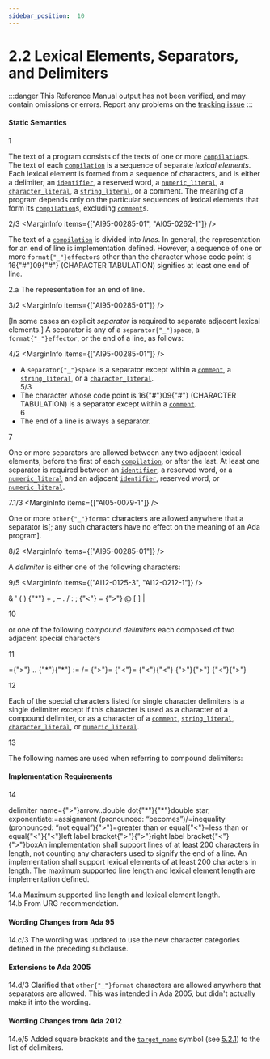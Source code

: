 ```yaml
---
sidebar_position:  10
---
```


# 2.2 Lexical Elements, Separators, and Delimiters

:::danger
This Reference Manual output has not been verified,
and may contain omissions or errors.
Report any problems on the [tracking issue](https://github.com/ada-lang-io/ada-lang-io/issues/20)
:::



#### Static Semantics

<MarginText>1</MarginText>
<p>The text of a program consists of the texts of one or more <code><a href="/docs/arm/AA-10/AA-10.1#S0285">compilation</a></code>s. The text of each <code><a href="/docs/arm/AA-10/AA-10.1#S0285">compilation</a></code> is a sequence of separate <em>lexical elements</em>. Each lexical element is formed from a sequence of characters, and is either a delimiter, an <code><a href="/docs/arm/AA-2/AA-2.3#S0002">identifier</a></code>, a reserved word, a <code><a href="/docs/arm/AA-2/AA-2.4#S0006">numeric_literal</a></code>, a <code><a href="/docs/arm/AA-2/AA-2.5#S0015">character_literal</a></code>, a <code><a href="/docs/arm/AA-2/AA-2.6#S0016">string_literal</a></code>, or a comment. The meaning of a program depends only on the particular sequences of lexical elements that form its <code><a href="/docs/arm/AA-10/AA-10.1#S0285">compilation</a></code>s, excluding <code><a href="/docs/arm/AA-2/AA-2.7#S0018">comment</a></code>s.<br /></p>

<MarginText>2/3</MarginText>
<MarginInfo items={["AI95-00285-01", "AI05-0262-1"]} />
<p>The text of a <code><a href="/docs/arm/AA-10/AA-10.1#S0285">compilation</a></code> is divided into <em>lines</em>. In general, the representation for an end of line is implementation defined. However, a sequence of one or more <code>format{"_"}effector</code>s other than the character whose code point is 16{"#"}09{"#"} (CHARACTER TABULATION) signifies at least one end of line. <br /></p>

<AnnotatedOnly>
<MarginText>2.a</MarginText>
<Admonition type="aarm" aarm="implementation-defined">
<strong></strong>The representation for an end of line.<br />
</Admonition>
</AnnotatedOnly>

<MarginText>3/2</MarginText>
<MarginInfo items={["AI95-00285-01"]} />
<p>[In some cases an explicit <em>separator</em> is required to separate adjacent lexical elements.] A separator is any of a <code>separator{"_"}space</code>, a <code>format{"_"}effector</code>, or the end of a line, as follows: <br /></p>

<MarginText>4/2</MarginText>
<MarginInfo items={["AI95-00285-01"]} />
<ul>
<li>A <code>separator{"_"}space</code> is a separator except within a <code><a href="/docs/arm/AA-2/AA-2.7#S0018">comment</a></code>, a <code><a href="/docs/arm/AA-2/AA-2.6#S0016">string_literal</a></code>, or a <code><a href="/docs/arm/AA-2/AA-2.5#S0015">character_literal</a></code>.<br /></li>
<MarginText>5/3</MarginText>
<MarginInfo items={["AI95-00285-01", "AI05-0262-1"]} />
<li>The character whose code point is 16{"#"}09{"#"} (CHARACTER TABULATION) is a separator except within a <code><a href="/docs/arm/AA-2/AA-2.7#S0018">comment</a></code>.<br /></li>
<MarginText>6</MarginText>
<li>The end of a line is always a separator. <br /></li>
</ul>
<MarginText>7</MarginText>
<p>One or more separators are allowed between any two adjacent lexical elements, before the first of each <code><a href="/docs/arm/AA-10/AA-10.1#S0285">compilation</a></code>, or after the last. At least one separator is required between an <code><a href="/docs/arm/AA-2/AA-2.3#S0002">identifier</a></code>, a reserved word, or a <code><a href="/docs/arm/AA-2/AA-2.4#S0006">numeric_literal</a></code> and an adjacent <code><a href="/docs/arm/AA-2/AA-2.3#S0002">identifier</a></code>, reserved word, or <code><a href="/docs/arm/AA-2/AA-2.4#S0006">numeric_literal</a></code>.<br /></p>

<MarginText>7.1/3</MarginText>
<MarginInfo items={["AI05-0079-1"]} />
<p>One or more <code>other{"_"}format</code> characters are allowed anywhere that a separator is[; any such characters have no effect on the meaning of an Ada program].<br /></p>

<MarginText>8/2</MarginText>
<MarginInfo items={["AI95-00285-01"]} />
<p>A <em>delimiter</em> is either one of the following characters: <br /></p>

<MarginText>9/5</MarginText>
<MarginInfo items={["AI12-0125-3", "AI12-0212-1"]} />
<p class="Indented2">&    '    (    )    {"*"}    +    ,    &ndash;    .    /    :    ;    {"<"}    =    {">"}    @    [    ]    |<br /></p>

<MarginText>10</MarginText>
<p>or one of the following <em>compound delimiters</em> each composed of two adjacent special characters <br /></p>

<MarginText>11</MarginText>
<p class="Indented2">={">"}    ..    {"*"}{"*"}    :=    /=    {">"}=    {"<"}=    {"<"}{"<"}    {">"}{">"}    {"<"}{">"}<br /></p>

<MarginText>12</MarginText>
<p>Each of the special characters listed for single character delimiters is a single delimiter except if this character is used as a character of a compound delimiter, or as a character of a <code><a href="/docs/arm/AA-2/AA-2.7#S0018">comment</a></code>, <code><a href="/docs/arm/AA-2/AA-2.6#S0016">string_literal</a></code>, <code><a href="/docs/arm/AA-2/AA-2.5#S0015">character_literal</a></code>, or <code><a href="/docs/arm/AA-2/AA-2.4#S0006">numeric_literal</a></code>.<br /></p>

<MarginText>13</MarginText>
<p>The following names are used when referring to compound delimiters:<br /></p>


#### Implementation Requirements

<MarginText>14</MarginText>
<p>delimiter name={">"}arrow..double dot{"*"}{"*"}double star, exponentiate:=assignment (pronounced: &ldquo;becomes&rdquo;)/=inequality (pronounced: &ldquo;not equal&rdquo;){">"}=greater than or equal{"<"}=less than or equal{"<"}{"<"}left label bracket{">"}{">"}right label bracket{"<"}{">"}boxAn implementation shall support lines of at least 200 characters in length, not counting any characters used to signify the end of a line. An implementation shall support lexical elements of at least 200 characters in length. The maximum supported line length and lexical element length are implementation defined. <br /></p>

<AnnotatedOnly>
<MarginText>14.a</MarginText>
<Admonition type="aarm" aarm="implementation-defined">
<strong></strong>Maximum supported line length and lexical element length.<br />
</Admonition>
</AnnotatedOnly>

<AnnotatedOnly>
<MarginText>14.b</MarginText>
<Admonition type="aarm" aarm="discussion">
<strong></strong>From URG recommendation. <br />
</Admonition>
</AnnotatedOnly>

<AnnotatedOnly>

#### Wording Changes from Ada 95

</AnnotatedOnly>
<AnnotatedOnly>
<MarginText>14.c/3</MarginText>
<MarginInfo items={["AI95-00285-01", "AI05-0299-1"]} />
<Admonition type="aarm" aarm="note">
The wording was updated to use the new character categories defined in the preceding subclause. <br />
</Admonition>
</AnnotatedOnly>

<AnnotatedOnly>

#### Extensions to Ada 2005

</AnnotatedOnly>
<AnnotatedOnly>
<MarginText>14.d/3</MarginText>
<MarginInfo items={["AI05-0079-1"]} />
<Admonition type="aarm" aarm="correction">
<strong></strong> Clarified that <code>other{"_"}format</code> characters are allowed anywhere that separators are allowed. This was intended in Ada 2005, but didn't actually make it into the wording. <br />
</Admonition>
</AnnotatedOnly>

<AnnotatedOnly>

#### Wording Changes from Ada 2012

</AnnotatedOnly>
<AnnotatedOnly>
<MarginText>14.e/5</MarginText>
<MarginInfo items={["AI12-0125-3", "AI12-0212-1"]} />
<Admonition type="aarm" aarm="note">
Added square brackets and the <code><a href="/docs/arm/AA-5/AA-5.2#S0174">target_name</a></code> symbol (see <a href="/docs/arm/AA-5/AA-5.2#Subclause_5.2.1">5.2.1</a>) to the list of delimiters. <br />
</Admonition>
</AnnotatedOnly>

